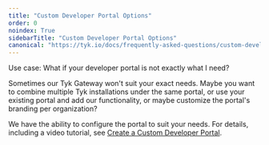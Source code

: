 ```yaml
---
title: "Custom Developer Portal Options"
order: 0
noindex: True
sidebarTitle: "Custom Developer Portal Options"
canonical: "https://tyk.io/docs/frequently-asked-questions/custom-developer-portal-options"
---
```



<LegacyClassicPortalApi/>

Use case: What if your developer portal is not exactly what I need?

Sometimes our Tyk Gateway won't suit your exact needs.  Maybe you want to combine multiple Tyk installations under the same portal, or use your existing portal and add our functionality, or maybe customize the portal's branding per organization?

We have the ability to configure the portal to suit your needs. For details, including a video tutorial, see [Create a Custom Developer Portal](/tyk-developer-portal/tyk-portal-classic/customise/custom-developer-portal).
